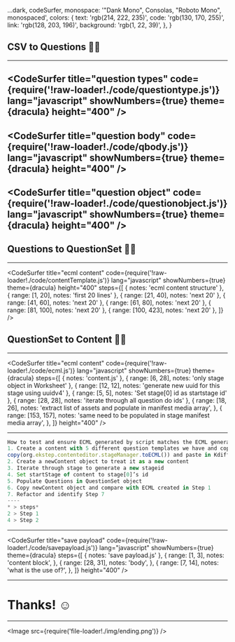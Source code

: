 
  ...dark,
  codeSurfer,
  monospace: '"Dank Mono", Consolas, "Roboto Mono", monospaced',
  colors: {
    text: 'rgb(214, 222, 235)',
    code: 'rgb(130, 170, 255)',
    link: 'rgb(128, 203, 196)',
    background: 'rgb(1, 22, 39)',
  },
}

## CSV to Questions 👋🏼

---

<CodeSurfer
  title="question types"
  code={require('!raw-loader!./code/questiontype.js')}
  lang="javascript"
  showNumbers={true}
  theme={dracula}
  height="400"
/>
---
<CodeSurfer
  title="question body"
  code={require('!raw-loader!./code/qbody.js')}
  lang="javascript"
  showNumbers={true}
  theme={dracula}
  height="400"
/>
---
<CodeSurfer
  title="question object"
  code={require('!raw-loader!./code/questionobject.js')}
  lang="javascript"
  showNumbers={true}
  theme={dracula}
  height="400"
/>
---
## Questions to QuestionSet 👋🏼
---
<CodeSurfer
  title="ecml content"
  code={require('!raw-loader!./code/contentTemplate.js')}
  lang="javascript"
  showNumbers={true}
  theme={dracula}
  height="400"
  steps={[
    { notes: 'ecml content structure' },
    { range: [1, 20], notes: 'first 20 lines' },
    { range: [21, 40], notes: 'next 20' },
    { range: [41, 60], notes: 'next 20' },
    { range: [61, 80], notes: 'next 20' },
    { range: [81, 100], notes: 'next 20' },
    { range: [100, 423], notes: 'next 20' },
  ]}
/>

## QuestionSet to Content 👋🏼

---

<CodeSurfer
  title="ecml content"
  code={require('!raw-loader!./code/ecml.js')}
  lang="javascript"
  showNumbers={true}
  theme={dracula}
  steps={[
    { notes: 'content.js' },
    { range: [6, 28], notes: 'only stage object in Worksheet' },
    { range: [12, 12], notes: 'generate new uuid for this stage using uuidv4' },
    { range: [5, 5], notes: 'Set stage[0] id as startstage id' },
    { range: [28, 28], notes: 'iterate through all question do ids' },
    {
      range: [18, 26],
      notes: 'extract list of assets and populate in manifest media array',
    },
    {
      range: [153, 157],
      notes: 'same need to be populated in stage manifest media array',
    },
  ]}
  height="400"
/>

---

```js Steps
How to test and ensure ECML generated by script matches the ECML generated by ContentEditor:
1. Create a content with 5 different question templates we have and copy the ecml using
copy(org.ekstep.contenteditor.stageManager.toECML()) and paste in Kdiff3
2. Create a newContent object to treat it as a new content
3. Iterate through stage to generate a new stageid
4. Set startStage of content to stage[0]’s id
5. Populate Questions in QuestionSet object
6. Copy newContent object and compare with ECML created in Step 1
7. Refactor and identify Step 7
----
* > steps*
2 > Step 1
4 > Step 2
```

---

<CodeSurfer
  title="save payload"
  code={require('!raw-loader!./code/savepayload.js')}
  lang="javascript"
  showNumbers={true}
  theme={dracula}
  steps={[
    { notes: 'save payload.js' },
    {
      range: [1, 3],
      notes: 'content block',
    },
    {
      range: [28, 31],
      notes: 'body',
    },
    {
      range: [7, 14],
      notes: 'what is the use of?',
    },
  ]}
  height="400"
/>

---

# Thanks! ☺️

---

<Image src={require('file-loader!./img/ending.png')} />
